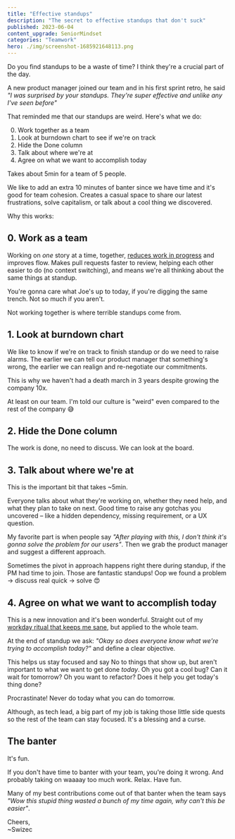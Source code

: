 ```yaml
---
title: "Effective standups"
description: "The secret to effective standups that don't suck"
published: 2023-06-04
content_upgrade: SeniorMindset
categories: "Teamwork"
hero: ./img/screenshot-1685921648113.png
---
```


Do you find standups to be a waste of time? I think they're a crucial part of the day.

A new product manager joined our team and in his first sprint retro, he said _"I was surprised by your standups. They're super effective and unlike any I've seen before"_

That reminded me that our standups are weird. Here's what we do:

0. Work together as a team
1. Look at burndown chart to see if we're on track
2. Hide the Done column
3. Talk about where we're at
4. Agree on what we want to accomplish today

Takes about 5min for a team of 5 people.

We like to add an extra 10 minutes of banter since we have time and it's good for team cohesion. Creates a casual space to share our latest frustrations, solve capitalism, or talk about a cool thing we discovered.

Why this works:

## 0. Work as a team

Working on _one_ story at a time, together, [reduces work in progress](https://swizec.com/blog/workinprogress-kills-your-progress/) and improves flow. Makes pull requests faster to review, helping each other easier to do (no context switching), and means we're all thinking about the same things at standup.

You're gonna care what Joe's up to today, if you're digging the same trench. Not so much if you aren't.

Not working together is where terrible standups come from.

## 1. Look at burndown chart

We like to know if we're on track to finish standup or do we need to raise alarms. The earlier we can tell our product manager that something's wrong, the earlier we can realign and re-negotiate our commitments.

This is why we haven't had a death march in 3 years despite growing the company 10x.

At least on our team. I'm told our culture is "weird" even compared to the rest of the company 😅

## 2. Hide the Done column

The work is done, no need to discuss. We can look at the board.

## 3. Talk about where we're at

This is the important bit that takes ~5min.

Everyone talks about what they're working on, whether they need help, and what they plan to take on next. Good time to raise any gotchas you uncovered – like a hidden dependency, missing requirement, or a UX question.

My favorite part is when people say _"After playing with this, I don't think it's gonna solve the problem for our users"_. Then we grab the product manager and suggest a different approach.

Sometimes the pivot in approach happens right there during standup, if the PM had time to join. Those are fantastic standups! Oop we found a problem -> discuss real quick -> solve 😍

## 4. Agree on what we want to accomplish today

This is a new innovation and it's been wonderful. Straight out of my [workday ritual that keeps me sane](https://swizec.com/blog/a-work-ritual-that-keeps-me-sane/), but applied to the whole team.

At the end of standup we ask: _"Okay so does everyone know what we're trying to accomplish today?"_ and define a clear objective.

This helps us stay focused and say No to things that show up, but aren't important to what we want to get done _today_. Oh you got a cool bug? Can it wait for tomorrow? Oh you want to refactor? Does it help you get today's thing done?

Procrastinate! Never do today what you can do tomorrow.

Although, as tech lead, a big part of my job is taking those little side quests so the rest of the team can stay focused. It's a blessing and a curse.

## The banter

It's fun.

If you don't have time to banter with your team, you're doing it wrong. And probably taking on waaaay too much work. Relax. Have fun.

Many of my best contributions come out of that banter when the team says _"Wow this stupid thing wasted a bunch of my time again, why can't this be easier"_.

Cheers,<br/>
~Swizec
